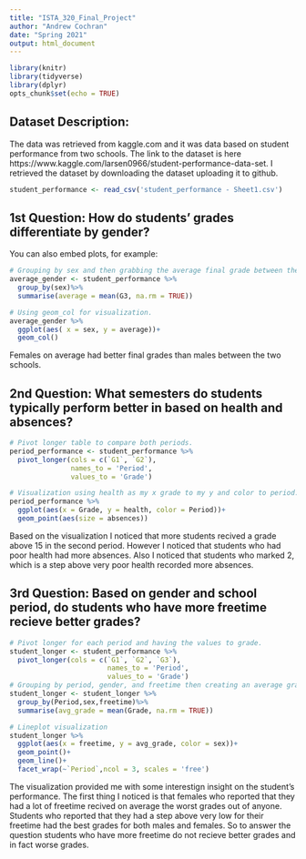 ```yaml
---
title: "ISTA_320_Final_Project"
author: "Andrew Cochran"
date: "Spring 2021"
output: html_document
---
```


```r
library(knitr)
library(tidyverse)
library(dplyr)
opts_chunk$set(echo = TRUE)
```

## Dataset Description:
The data was retrieved from kaggle.com and it was data based on student performance from two schools. The link to the dataset is here https://www.kaggle.com/larsen0966/student-performance-data-set. I retrieved the dataset by downloading the dataset uploading it to github.


```r
student_performance <- read_csv('student_performance - Sheet1.csv')
```

## 1st Question: How do students' grades differentiate by gender?

You can also embed plots, for example:

```r
# Grouping by sex and then grabbing the average final grade between the two. G3 = Final Grade
average_gender <- student_performance %>%
  group_by(sex)%>%
  summarise(average = mean(G3, na.rm = TRUE))

# Using geom_col for visualization.
average_gender %>%
  ggplot(aes( x = sex, y = average))+
  geom_col()

```
Females on average had better final grades than males between the two schools.

## 2nd Question: What semesters do students typically perform better in based on health and absences?
```r
# Pivot longer table to compare both periods.
period_performance <- student_performance %>%
  pivot_longer(cols = c(`G1`, `G2`),
               names_to = 'Period',
               values_to = 'Grade')

# Visualization using health as my x grade to my y and color to period.
period_performance %>%
  ggplot(aes(x = Grade, y = health, color = Period))+
  geom_point(aes(size = absences))
```
Based on the visualization I noticed that more students recived a grade above 15 in the second period. However I noticed that students who had poor health had more absences. Also I noticed that students who marked 2, which is a step above very poor health recorded more absences.  

## 3rd Question: Based on gender and school period, do students who have more freetime recieve better grades?
```r
# Pivot longer for each period and having the values to grade.
student_longer <- student_performance %>%
  pivot_longer(cols = c(`G1`, `G2`, `G3`),
                        names_to = 'Period',
                        values_to = 'Grade')
# Grouping by period, gender, and freetime then creating an average grade for each.  
student_longer <- student_longer %>%
  group_by(Period,sex,freetime)%>%
  summarise(avg_grade = mean(Grade, na.rm = TRUE))

# Lineplot visualization
student_longer %>%
  ggplot(aes(x = freetime, y = avg_grade, color = sex))+
  geom_point()+
  geom_line()+
  facet_wrap(~`Period`,ncol = 3, scales = 'free')
```

The visualization provided me with some interestign insight on the student's performance.  The first thing I noticed is that females who reported that they had a lot of freetime recived on average the worst grades out of anyone. Students who reported that they had a step above very low for their freetime had the best grades for both males and females.  So to answer the question students who have more freetime do not recieve better grades and in fact worse grades. 
